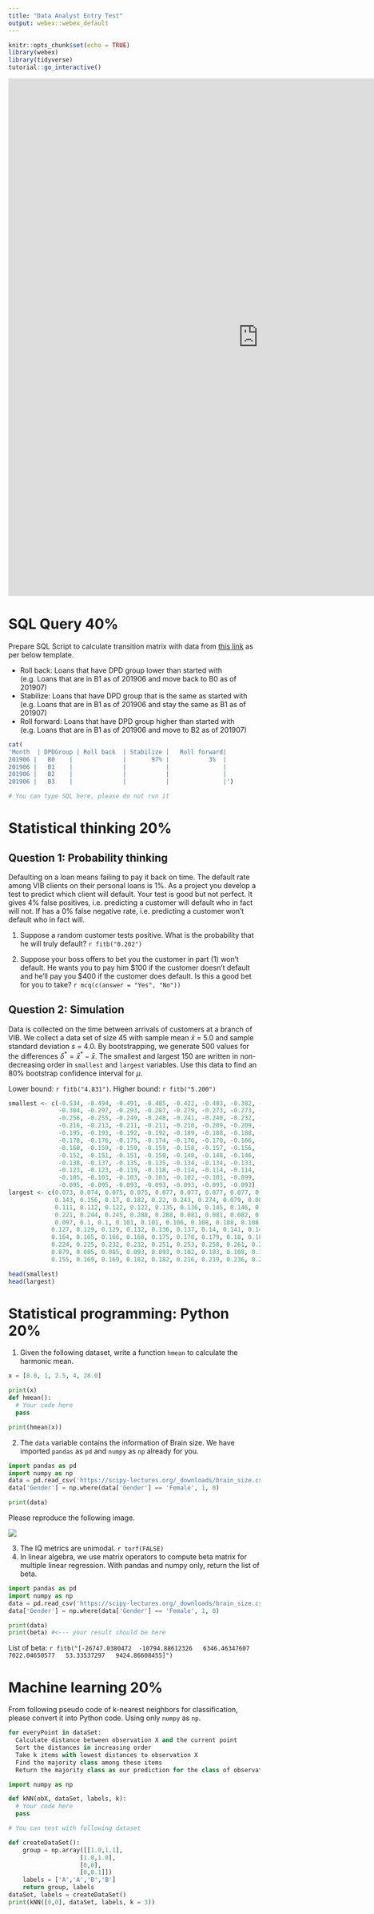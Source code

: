 ```yaml
---
title: "Data Analyst Entry Test"
output: webex::webex_default
---
```


```r
knitr::opts_chunk$set(echo = TRUE)
library(webex)
library(tidyverse)
tutorial::go_interactive()
```

<iframe src="https://docs.google.com/forms/d/e/1FAIpQLSdbB7Mb2eFDFfzY1uWWX-dD2LAL11ItY9DIdqoATzisBaBjFQ/viewform?embedded=true" width="1000" height="1034" frameborder="0" marginheight="0" marginwidth="0">Loading...</iframe>
# SQL Query 40%

Prepare SQL Script to calculate transition matrix with data from [this link](https://docs.google.com/spreadsheets/d/1vVGJziFmCnpS6-ePgc6ZpjVlPLrX9QMo_8gBJTeNy-k/edit?usp=sharing) as per below template.

- Roll back: Loans that have DPD group lower than started with (e.g. Loans that are in B1 as of 201906 and move back to B0 as of 201907)
- Stabilize: Loans that have DPD group that is the same as started with (e.g. Loans that are in B1 as of 201906 and stay the same as B1 as of 201907)
- Roll forward: Loans that have DPD group higher than started with (e.g. Loans that are in B1 as of 201906 and move to B2 as of 201907)

```r
cat(
'Month  | DPDGroup | Roll back	| Stabilize |	Roll forward|
201906 |   B0	 |              |	    97% |         	3%  |
201906 |   B1	 |              |           |	          	|
201906 |   B2	 |              |           |	          	|
201906 |   B3	 |              |           |	          	|')
```

```python
# You can type SQL here, please do not run it
```


# Statistical thinking 20%

## Question 1: Probability thinking 

Defaulting on a loan means failing to pay it back on time. The default rate among VIB clients on their personal loans is 1%. As a project you develop a test to predict which client will default. Your test is good but not perfect. It gives 4% false positives, i.e. predicting a customer will default who in fact will not. If has a 0% false negative rate, i.e. predicting a customer won’t default who in fact will.

1. Suppose a random customer tests positive. What is the probability that he will truly default? `r fitb("0.202")`

2. Suppose your boss offers to bet you the customer in part (1) won’t default. He wants you to pay him \$100 if the customer doesn’t default and he’ll pay you \$400 if the customer does default. Is this a good bet for you to take? `r mcq(c(answer = "Yes", "No"))`

## Question 2: Simulation 

Data is collected on the time between arrivals of customers at a branch of VIB. We collect a data set of size 45 with sample mean $\bar{x}$ = 5.0 and sample standard deviation $s$ = 4.0. By bootstrapping, we generate 500 values for the differences $\delta^* = \bar{x}^* - \bar{x}$. The smallest and largest 150 are written in non-decreasing order in `smallest` and `largest` variables. Use this data to find an 80\% bootstrap confidence interval for $\mu$.

Lower bound: `r fitb("4.831")`. Higher bound: `r fitb("5.200")`

```r
smallest <- c(-0.534, -0.494, -0.491, -0.485, -0.422, -0.403, -0.382, -0.365, -0.347, -0.336, -0.330, -0.328, -0.315,
              -0.304, -0.297, -0.293, -0.287, -0.279, -0.273, -0.273, -0.271, -0.269, -0.262, -0.262, -0.260, -0.257,
              -0.256, -0.255, -0.249, -0.248, -0.241, -0.240, -0.232, -0.226, -0.225, -0.223, -0.222, -0.220, -0.216,
              -0.216, -0.213, -0.211, -0.211, -0.210, -0.209, -0.209, -0.208, -0.204, -0.202, -0.200, -0.200, -0.200,
              -0.195, -0.193, -0.192, -0.192, -0.189, -0.188, -0.188, -0.183, -0.182, -0.182, -0.181, -0.179, -0.179,
              -0.178, -0.176, -0.175, -0.174, -0.170, -0.170, -0.166, -0.164, -0.163, -0.163, -0.162, -0.162, -0.160,
              -0.160, -0.159, -0.159, -0.159, -0.158, -0.157, -0.156, -0.156, -0.155, -0.155, -0.154, -0.154, -0.153,
              -0.152, -0.151, -0.151, -0.150, -0.148, -0.148, -0.146, -0.145, -0.145, -0.144, -0.142, -0.142, -0.142,
              -0.138, -0.137, -0.135, -0.135, -0.134, -0.134, -0.133, -0.131, -0.129, -0.128, -0.124, -0.124, -0.124,
              -0.123, -0.123, -0.119, -0.118, -0.114, -0.114, -0.114, -0.112, -0.111, -0.109, -0.108, -0.108, -0.107,
              -0.105, -0.103, -0.103, -0.103, -0.102, -0.101, -0.099, -0.098, -0.098, -0.097, -0.097, -0.096, -0.095,
              -0.095, -0.095, -0.093, -0.093, -0.093, -0.093, -0.093)
largest <- c(0.073, 0.074, 0.075, 0.075, 0.077, 0.077, 0.077, 0.077, 0.079, 0.087, 0.094, 0.104, 0.11, 0.118, 0.134,
             0.143, 0.156, 0.17, 0.182, 0.22, 0.243, 0.274, 0.079, 0.08, 0.087, 0.088, 0.094, 0.096, 0.104, 0.106,
             0.111, 0.112, 0.122, 0.122, 0.135, 0.136, 0.145, 0.146, 0.162, 0.163, 0.172, 0.172, 0.186, 0.195, 0.22, 
             0.221, 0.244, 0.245, 0.288, 0.288, 0.081, 0.081, 0.082, 0.083, 0.084, 0.091, 0.091, 0.091, 0.092, 0.092,
             0.097, 0.1, 0.1, 0.101, 0.101, 0.106, 0.108, 0.108, 0.108, 0.108, 0.112, 0.112, 0.112, 0.113, 0.114, 0.123,
            0.127, 0.129, 0.129, 0.132, 0.136, 0.137, 0.14, 0.141, 0.142, 0.147, 0.147, 0.148, 0.151, 0.151, 0.164,
            0.164, 0.165, 0.166, 0.168, 0.175, 0.178, 0.179, 0.18, 0.181, 0.202, 0.202, 0.205, 0.206, 0.21, 0.222,
            0.224, 0.225, 0.232, 0.232, 0.251, 0.253, 0.258, 0.261, 0.263, 0.291, 0.307, 0.312, 0.314, 0.316, 0.078,
            0.079, 0.085, 0.085, 0.093, 0.093, 0.102, 0.103, 0.108, 0.11, 0.114, 0.115, 0.134, 0.134, 0.142, 0.143, 0.154,
            0.155, 0.169, 0.169, 0.182, 0.182, 0.216, 0.219, 0.236, 0.236, 0.266, 0.273, 0.348, 0.488)
```

```r
head(smallest)
head(largest)
```

# Statistical programming: Python 20%

1. Given the following dataset, write a function `hmean` to calculate the harmonic mean.

```python
x = [8.0, 1, 2.5, 4, 28.0]
```

```python
print(x)
def hmean():
  # Your code here
  pass

print(hmean(x))
```

2. The `data` variable contains the information of Brain size. We have imported `pandas` as `pd` and `numpy` as `np` already for you.

```python
import pandas as pd
import numpy as np
data = pd.read_csv('https://scipy-lectures.org/_downloads/brain_size.csv', sep=';', na_values=".")
data['Gender'] = np.where(data['Gender'] == 'Female', 1, 0)
```

```python
print(data)
```

Please reproduce the following image.

![](Fig1.png)

3. The IQ metrics are unimodal. `r torf(FALSE)`
4. In linear algebra, we use matrix operators to compute beta matrix for multiple linear regression. With pandas and numpy only, return the list of beta.

```python
import pandas as pd
import numpy as np
data = pd.read_csv('https://scipy-lectures.org/_downloads/brain_size.csv', sep=';', na_values=".")
data['Gender'] = np.where(data['Gender'] == 'Female', 1, 0)
```

```python
print(data)
print(beta) #<--- your result should be here
```

List of beta: `r fitb("[-26747.0380472  -10794.88612326   6346.46347607   7022.04650577   53.33537297   9424.86608455]")`

# Machine learning 20%

From following pseudo code of k-nearest neighbors for classification, please convert it into Python code. Using only `numpy` as `np`.

```python
for everyPoint in dataSet:
  Calculate distance between observation X and the current point
  Sort the distances in increasing order
  Take k items with lowest distances to observation X
  Find the majority class among these items
  Return the majority class as our prediction for the class of observation X
```

```python
import numpy as np
```

```python

def kNN(obX, dataSet, labels, k):
  # Your code here
  pass

# You can test with following dataset

def createDataSet():
    group = np.array([[1.0,1.1],
                    [1.0,1.0],
                    [0,0],
                    [0,0.1]])
    labels = ['A','A','B','B']
    return group, labels
dataSet, labels = createDataSet()
print(kNN([0,0], dataSet, labels, k = 3))
```

